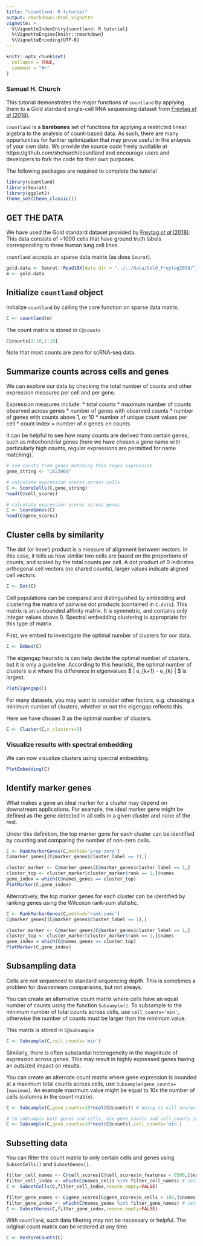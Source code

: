 ```yaml
---
title: "countland: R tutorial"
output: rmarkdown::html_vignette
vignette: >
  %\VignetteIndexEntry{countland: R tutorial}
  %\VignetteEngine{knitr::rmarkdown}
  %\VignetteEncoding{UTF-8}
---
```


```r
knitr::opts_chunk$set(
  collapse = TRUE,
  comment = "#>"
)
```

### Samuel H. Church

This tutorial demonstrates the major functions of `countland` by applying them to a Gold standard single-cell RNA sequencing dataset from [Freytag _et al_ (2018)](10.12688/f1000research.15809.2).

`countland` is a **barebones** set of functions for applying a restricted linear algebra to the analysis of count-based data. As such, there are many opportunities for further optimization that may prove useful in the anlaysis of your own data. We provide the source code freely available at https://github.com/shchurch/countland and encourage users and developers to fork the code for their own purposes.

The following packages are required to complete the tutorial

```r
library(countland)
library(Seurat)
library(ggplot2)
theme_set(theme_classic())
```

## GET THE DATA

We have used the Gold standard dataset provided by [Freytag _et al_ (2018)](10.12688/f1000research.15809.2). This data consists of ~1000 cells that have ground truth labels corresponding to three human lung cell lines.

`countland` accepts an sparse data matrix (as does `Seurat`). 

```r
gold.data <- Seurat::Read10X(data.dir = "../../data/Gold_Freytag2018/")
m <- gold.data
```

## Initialize `countland` object

Initialize `countland` by calling the core function on sparse data matrix.

```r
C <- countland(m)
```
The count matrix is stored in `C@counts`

```r
C@counts[1:10,1:10]
```

Note that most counts are zero for scRNA-seq data.

## Summarize counts across cells and genes

We can explore our data by checking the total number of counts and other expression measures per cell and per gene.

Expression measures include: 
* total counts
* maximum number of counts observed across genes
* number of genes with observed counts
* number of genes with counts above 1, or 10
* number of unique count values per cell
* count index = number of _n_ genes ≥_n_ counts

It can be helpful to see how many counts are derived from certain genes, such as mitochondrial genes (here we have chosen a gene name with particularly high counts, regular expressions are permitted for name matching).

```r
# sum counts from genes matching this regex expression
gene_string <- "162396$"

# calculate expression scores across cells
C <- ScoreCells(C,gene_string)
head(C@cell_scores)
```

```r
# calculate expression scores across genes
C <- ScoreGenes(C)
head(C@gene_scores)
```

## Cluster cells by similarity

The dot (or inner) product is a measure of alignment between vectors. In this case, it tells us how similar two cells are based on the proportions of counts, and scaled by the total counts per cell. A dot product of 0 indicates orthogonal cell vectors (no shared counts), larger values indicate aligned cell vectors.

```r
C <- Dot(C)
```
    
Cell populations can be compared and distinguished by embedding and clustering the matrix of pairwise dot products (contained in `C.dots`). This matrix is an unbounded affinity matrix. It is symmetric, and contains only integer values above 0. Spectral embedding clustering is appropriate for this type of matrix.

First, we embed to investigate the optimal number of clusters for our data.

```r
C <- Embed(C)
```

The eigengap heuristic is can help decide the optimal number of clusters, but it is only a guideline. According to this heuristic, the optimal number of clusters is _k_ where the difference in eigenvalues $ | e_{k+1} - e_{k} | $ is largest.


```r
PlotEigengap(C)
```

For many datasets, you may want to consider other factors, e.g. choosing a minimum number of clusters, whether or not the eigengap reflects this.

Here we have chosen 3 as the optimal number of clusters.

```r
C <- Cluster(C,n_clusters=3)
```

### Visualize results with spectral embedding

We can now visualize clusters using spectral embedding.

```r
PlotEmbedding(C)
```

## Identify marker genes

What makes a gene an ideal marker for a cluster may depend on downstream applications. For example, the ideal marker gene might be defined as the gene detected in all cells in a given cluster and none of the rest.

Under this definition, the top marker gene for each cluster can be identified by counting and comparing the number of non-zero cells.

```r
C <- RankMarkerGenes(C,method='prop-zero')
C@marker_genes[(C@marker_genes$cluster_label == 1),]
```

```r
cluster_marker <- C@marker_genes[C@marker_genes$cluster_label == 1,]
cluster_top <- cluster_marker[cluster_marker$rank == 1,]$names
gene_index = which(C@names_genes == cluster_top)
PlotMarker(C,gene_index)
```

Alternatively, the top marker genes for each cluster can be identified by ranking genes using the Wilcoxon rank-sum statistic.

```r
C <- RankMarkerGenes(C,method='rank-sums')
C@marker_genes[(C@marker_genes$cluster_label == 1),]
```

```r
cluster_marker <- C@marker_genes[C@marker_genes$cluster_label == 1,]
cluster_top <- cluster_marker[cluster_marker$rank == 1,]$names
gene_index = which(C@names_genes == cluster_top)
PlotMarker(C,gene_index)
```

## Subsampling data

Cells are not sequenced to standard sequencing depth. This is sometimes a problem for downstream comparisons, but not always.

You can create an alternative count matrix where cells have an equal number of counts using the function `Subsample()`. To subsample to the minimum number of total counts across cells, use `cell_counts='min'`, otherwise the number of counts must be larger than the minimum value.

This matrix is stored in `C@subsample`

```r
C <- Subsample(C,cell_counts='min')
```

Similarly, there is often substantial heterogeneity in the magnitude of expression across genes. This may result in highly expressed genes having an outsized impact on results.

You can create an alternate count matrix where gene expression is bounded at a maximum total counts across cells, use `Subsample(gene_counts=[maximum]`. An example maximum value might be equal to 10x the number of cells (columns in the count matrix). 

```r
C <- Subsample(C,gene_counts=10*ncol(C@counts)) # doing so will overwrite our previous subsampled matrix 

# to subsample both genes and cells, use gene_counts and cell_counts in the same function. Genes will be subsampled first.
C <- Subsample(C,gene_counts=10*ncol(C@counts),cell_counts='min')
```

## Subsetting data

You can filter the count matrix to only certain cells and genes using `SubsetCells()` and `SubsetGenes()`.

```r
filter_cell_names <- C@cell_scores[C@cell_scores$n_features < 8500,]$names
filter_cell_index <- which(C@names_cells %in% filter_cell_names) # cells with fewer than 8,500 unique features
C <- SubsetCells(C,filter_cell_index,remove_empty=FALSE)
```

```r
filter_gene_names <- C@gene_scores[C@gene_scores$n_cells > 100,]$names
filter_gene_index <- which(C@names_genes %in% filter_gene_names) # cells with greater than 100 observations
C <- SubsetGenes(C,filter_gene_index,remove_empty=FALSE)
```
With `countland`, such data filtering may not be necessary or helpful. The original count matrix can be restored at any time.

```r
C <- RestoreCounts(C)
```

